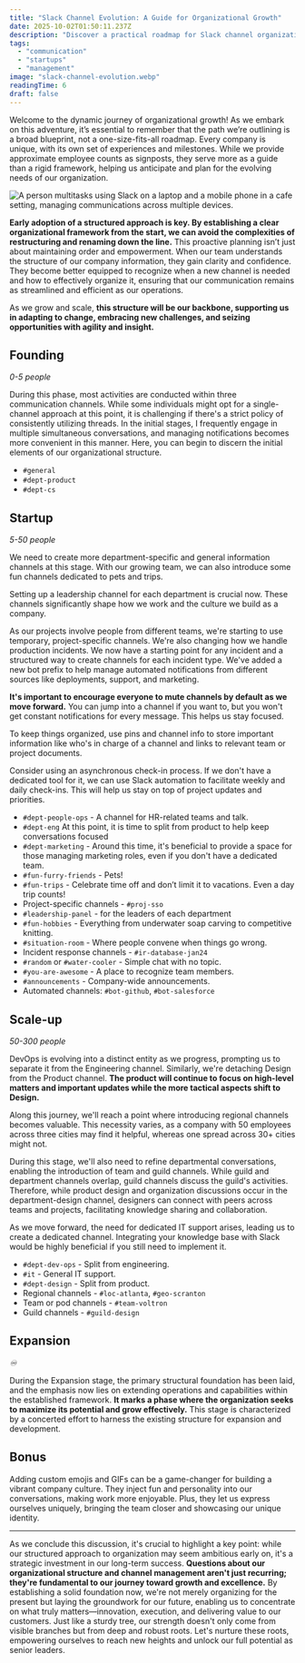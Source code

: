 ```yaml
---
title: "Slack Channel Evolution: A Guide for Organizational Growth"
date: 2025-10-02T01:50:11.237Z
description: "Discover a practical roadmap for Slack channel organization to facilitate seamless company growth. Learn when and how to create channels that align with your..."
tags:
  - "communication"
  - "startups"
  - "management"
image: "slack-channel-evolution.webp"
readingTime: 6
draft: false
---
```








Welcome to the dynamic journey of organizational growth! As we embark on this
adventure, it’s essential to remember that the path we’re outlining is a broad
blueprint, not a one-size-fits-all roadmap. Every company is unique, with its
own set of experiences and milestones. While we provide approximate employee
counts as signposts, they serve more as a guide than a rigid framework, helping
us anticipate and plan for the evolving needs of our organization.

![A person multitasks using Slack on a laptop and a mobile phone in a cafe setting, managing communications across multiple devices.](slack-channel-evolution.webp)

**Early adoption of a structured approach is key. By establishing a clear
organizational framework from the start, we can avoid the complexities of
restructuring and renaming down the line.** This proactive planning isn’t just
about maintaining order and empowerment. When our team understands the structure
of our company information, they gain clarity and confidence. They become better
equipped to recognize when a new channel is needed and how to effectively
organize it, ensuring that our communication remains as streamlined and
efficient as our operations.

As we grow and scale, **this structure will be our backbone, supporting us in
adapting to change, embracing new challenges, and seizing opportunities with
agility and insight.**

## Founding

_0-5 people_

During this phase, most activities are conducted within three communication
channels. While some individuals might opt for a single-channel approach at this
point, it is challenging if there's a strict policy of consistently utilizing
threads. In the initial stages, I frequently engage in multiple simultaneous
conversations, and managing notifications becomes more convenient in this
manner. Here, you can begin to discern the initial elements of our
organizational structure.

- `#general`
- `#dept-product`
- `#dept-cs`

## Startup

_5-50 people_

We need to create more department-specific and general information channels at
this stage. With our growing team, we can also introduce some fun channels
dedicated to pets and trips.

Setting up a leadership channel for each department is crucial now. These
channels significantly shape how we work and the culture we build as a company.

As our projects involve people from different teams, we're starting to use
temporary, project-specific channels. We're also changing how we handle
production incidents. We now have a starting point for any incident and a
structured way to create channels for each incident type. We've added a new bot
prefix to help manage automated notifications from different sources like
deployments, support, and marketing.

**It's important to encourage everyone to mute channels by default as we move
forward.** You can jump into a channel if you want to, but you won't get
constant notifications for every message. This helps us stay focused.

To keep things organized, use pins and channel info to store important
information like who's in charge of a channel and links to relevant team or
project documents.

Consider using an asynchronous check-in process. If we don't have a dedicated
tool for it, we can use Slack automation to facilitate weekly and daily
check-ins. This will help us stay on top of project updates and priorities.

- `#dept-people-ops` - A channel for HR-related teams and talk.
- `#dept-eng` At this point, it is time to split from product to help keep
  conversations focused
- `#dept-marketing` - Around this time, it's beneficial to provide a space for
  those managing marketing roles, even if you don't have a dedicated team.
- `#fun-furry-friends` - Pets!
- `#fun-trips` - Celebrate time off and don’t limit it to vacations. Even a day
  trip counts!
- Project-specific channels - `#proj-sso`
- `#leadership-panel` - for the leaders of each department
- `#fun-hobbies` - Everything from underwater soap carving to competitive
  knitting.
- `#situation-room` - Where people convene when things go wrong.
- Incident response channels - `#ir-database-jan24`
- `#random` or `#water-cooler` - Simple chat with no topic.
- `#you-are-awesome` - A place to recognize team members.
- `#announcements` - Company-wide announcements.
- Automated channels: `#bot-github`, `#bot-salesforce`

## Scale-up

_50-300 people_

DevOps is evolving into a distinct entity as we progress, prompting us to
separate it from the Engineering channel. Similarly, we're detaching Design from
the Product channel. **The product will continue to focus on high-level matters
and important updates while the more tactical aspects shift to Design.**

Along this journey, we'll reach a point where introducing regional channels
becomes valuable. This necessity varies, as a company with 50 employees across
three cities may find it helpful, whereas one spread across 30+ cities might
not.

During this stage, we'll also need to refine departmental conversations,
enabling the introduction of team and guild channels. While guild and department
channels overlap, guild channels discuss the guild's activities. Therefore,
while product design and organization discussions occur in the department-design
channel, designers can connect with peers across teams and projects,
facilitating knowledge sharing and collaboration.

As we move forward, the need for dedicated IT support arises, leading us to
create a dedicated channel. Integrating your knowledge base with Slack would be
highly beneficial if you still need to implement it.

- `#dept-dev-ops` - Split from engineering.
- `#it` - General IT support.
- `#dept-design` - Split from product.
- Regional channels - `#loc-atlanta`, `#geo-scranton`
- Team or pod channels - `#team-voltron`
- Guild channels - `#guild-design`

## Expansion

_♾️_

During the Expansion stage, the primary structural foundation has been laid, and
the emphasis now lies on extending operations and capabilities within the
established framework. **It marks a phase where the organization seeks to
maximize its potential and grow effectively.** This stage is characterized by a
concerted effort to harness the existing structure for expansion and
development.

## Bonus

Adding custom emojis and GIFs can be a game-changer for building a vibrant
company culture. They inject fun and personality into our conversations, making
work more enjoyable. Plus, they let us express ourselves uniquely, bringing the
team closer and showcasing our unique identity.

---

As we conclude this discussion, it's crucial to highlight a key point: while our
structured approach to organization may seem ambitious early on, it's a
strategic investment in our long-term success. **Questions about our
organizational structure and channel management aren't just recurring; they're
fundamental to our journey toward growth and excellence.** By establishing a
solid foundation now, we're not merely organizing for the present but laying the
groundwork for our future, enabling us to concentrate on what truly
matters—innovation, execution, and delivering value to our customers. Just like
a sturdy tree, our strength doesn't only come from visible branches but from
deep and robust roots. Let's nurture these roots, empowering ourselves to reach
new heights and unlock our full potential as senior leaders.
